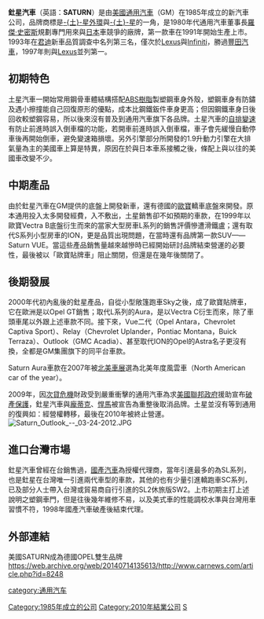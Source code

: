 {{Infobox Company
| name                =  '''釷星汽車'''
| name_en             =  '''SATURN'''
| logo                = [[File:Saturn_logo.svg|200px]]
| logo_size           = 
| logo_caption        = 
| foundation          = 1985年
| defunct             = 2010年
|company_slogan = 
|num_employees  = 
|location       = {{US}}[[田納西州|田納西州]][[斯普林希尔_(路易斯安那州)|斯普林希爾]]<br>(1985年-2007年)
                  {{US}}[[密歇根州|密歇根州]][[底特律|底特律]]<br>(2007年-2010年)
|industry       = [[汽車|汽車]]
|products       = [[房車|房車]]、[[休旅車|休旅車]]
|homepage       = [http://saturn.com/ 釷星汽車]
}}


{{noteTA
|T=zh-tw:釷星汽車; zh-cn:土星汽车; zh-hk:土星汽車;
|G1=Motor
|1=zh:Lexus; zh-cn:雷克萨斯; zh-tw:凌志; zh-hk:凌志;
|2=zh-cn:英菲尼迪; zh-tw:Infiniti;
|3=zh-tw:釷星; zh-cn:土星; zh-hk:土星;
|4=zh:龐蒂克; zh-cn:庞蒂亚克; zh-hk:潘迪; zh-tw:龐帝克;
}}

'''釷星汽車'''（英語：'''SATURN'''）是由[[美國|美國]][[通用汽車|通用汽車]]（GM）在1985年成立的新汽車公司，品牌商標是[[土星環|-{土}-星外環]]與[[土星|-{土}-星]]的一角，是1980年代通用汽車董事長[[羅傑·史密斯|羅傑·史密斯]]規劃專門用來與[[日本|日本]]車競爭的廠牌，第一款車在1991年開始生產上市。1993年在[[君迪|君迪]]新車品質調查中名列第三名，僅次於[[Lexus|Lexus]]與[[英菲尼迪|Infiniti]]，勝過[[豐田汽車|豐田汽車]]，1997年則與[[Lexus|Lexus]]並列第一。

== 初期特色 ==
土星汽車一開始常用鋼骨車體結構搭配[[ABS樹脂|ABS樹脂]]製塑鋼車身外殼，塑鋼車身有防鏽及遇小擦撞能自己回復原形的優點，成本比鋼鐵鈑件車身更高；但因鋼鐵車身日後回收較塑鋼容易，所以後來沒有普及到通用汽車旗下各品牌。土星汽車的[[自排變速|自排變速]]有防止前進時誤入倒車檔的功能，若開車前進時誤入倒車檔，車子會先緩慢自動停車後再開始倒車，避免變速箱損壞。另外引擎部分所開發的1.9升動力引擎在大排氣量為主的美國車上算是特異，原因在於與日本車系接觸之後，條配上與以往的美國車改變不少。

== 中期產品 ==
由於釷星汽車在GM提供的底盤上開發新車，還有德國的[[歐寶|歐寶]]轎車底盤來開發。原本通用投入太多開發經費，入不敷出，土星銷售卻不如預期的車款，在1999年以歐寶Vectra B底盤衍生而來的當家大型房車L系列的銷售評價慘遭滑鐵盧；還有取代S系列小型房車的ION，更是品質出現問題，在當時還有品牌第一款SUV——Saturn VUE。當這些產品銷售量越來越慘時已經開始研討品牌結束營運的必要性，最後被以「歐寶貼牌車」阻止關閉，但還是在幾年後關閉了。

== 後期發展 ==
2000年代初內亂後的釷星產品，自從小型敞篷跑車Sky之後，成了歐寶貼牌車，它在歐洲是以Opel GT銷售；取代L系列的Aura，是以Vectra C衍生而來，除了車頭車尾以外跟上述車款不同。接下來，Vue二代（Opel Antara，Chevrolet Captiva Sport）、Relay（Chevrolet Uplander，Pontiac Montana，Buick Terraza）、Outlook（GMC Acadia）、甚至取代ION的Opel的Astra名子更沒有換，全都是GM集團旗下的同平台車款。

Saturn Aura車款在2007年被[[底特律車展|北美車展]]選為北美年度風雲車（North American car of the year）。

2009年，因[[次貸危機|次貸危機]]財政受到嚴重衝擊的通用汽車為求[[美國聯邦政府|美國聯邦政府]]援助宣布[[破產保護|破產保護]]，釷星汽車與[[龐蒂克|龐蒂克]]、[[悍馬_(民用汽車)|悍馬]]被宣告為重整後取消品牌。土星並沒有等到通用的復興如：經營權轉移，最後在2010年被終止營運。
[[File:Saturn_Outlook_--_03-24-2012.JPG|thumb]]

== 進口台灣市場 ==
釷星汽車曾經在台銷售過，[[國產汽車|國產汽車]]為授權代理商，當年引進最多的為SL系列，也是釷星在台灣唯一引進兩代車型的車款，其他的也有少量引進轎跑車SC系列，已及部分人士帶入台灣或貿易商自行引進的SL2休旅版SW2。上市初期主打上述說明之塑鋼車門，但是往後幾年維修不易，以及美式車的性能調校水準與台灣用車習慣不符，1998年國產汽車破產後結束代理。

== 外部連結 ==
美國SATURN成為德國OPEL雙生品牌 https://web.archive.org/web/20140714135613/http://www.carnews.com/article.php?id=8248

{{DEFAULTSORT:Saturn}}

{{General Motors brands}}

[[category:通用汽车|category:通用汽车]]
[[Category:1985年成立的公司|Category:1985年成立的公司]]
[[Category:2010年結業公司|Category:2010年結業公司]]
[[Category:汽車品牌|S]]